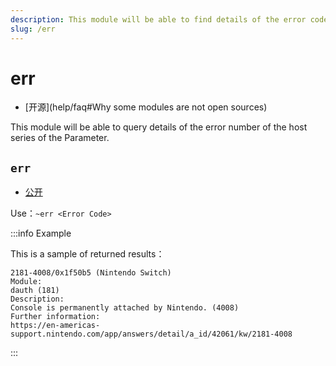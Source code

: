 ```yaml
---
description: This module will be able to find details of the error code for the host series
slug: /err
---
```


# err

-   [开源]\(help/faq#Why some modules are not open sources)

This module will be able to query details of the error number of the host series of the Parameter.

## `err`

-   [公开](permissions)

Use：`~err <Error Code>`

:::info Example

This is a sample of returned results：

```
2181-4008/0x1f50b5 (Nintendo Switch)
Module:
dauth (181)
Description:
Console is permanently attached by Nintendo. (4008)
Further information:
https://en-americas-support.nintendo.com/app/answers/detail/a_id/42061/kw/2181-4008
```

:::
